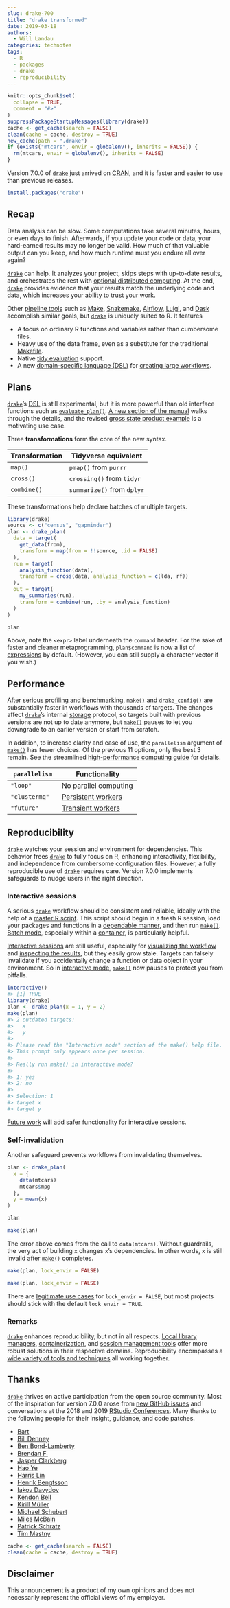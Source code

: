 ```yaml
---
slug: drake-700
title: "drake transformed"
date: 2019-03-18
authors:
  - Will Landau
categories: technotes
tags:
  - R
  - packages
  - drake
  - reproducibility
---
```


```r
knitr::opts_chunk$set(
  collapse = TRUE,
  comment = "#>"
)
suppressPackageStartupMessages(library(drake))
cache <- get_cache(search = FALSE)
clean(cache = cache, destroy = TRUE)
new_cache(path = ".drake")
if (exists("mtcars", envir = globalenv(), inherits = FALSE)) {
  rm(mtcars, envir = globalenv(), inherits = FALSE)
}
```

Version 7.0.0 of [`drake`](https://github.com/ropensci/drake) just arrived on [CRAN](http://cran.r-project.org/), and it is faster and easier to use than previous releases.

```r
install.packages("drake")
```

## Recap

Data analysis can be slow. Some computations take several minutes, hours, or even days to finish. Afterwards, if you update your code or data, your hard-earned results may no longer be valid. How much of that valuable output can you keep, and how much runtime must you endure all over again?

[`drake`](https://github.com/ropensci/drake) can help. It analyzes your project, skips steps with up-to-date results, and orchestrates the rest with [optional distributed computing](https://ropenscilabs.github.io/drake-manual/hpc.html). At the end, [`drake`](https://github.com/ropensci/drake) provides evidence that your results match the underlying code and data, which increases your ability to trust your work.

Other [pipeline tools](https://github.com/pditommaso/awesome-pipeline) such as [Make](https://www.gnu.org/software/make), [Snakemake](https://bitbucket.org/johanneskoester/snakemake/wiki/Home), [Airflow](https://github.com/apache/airflow), [Luigi](https://github.com/spotify/luigi), and [Dask](https://github.com/dask/dask) accomplish similar goals, but [`drake`](https://github.com/ropensci/drake) is uniquely suited to R. It features

- A focus on ordinary R functions and variables rather than cumbersome files.
- Heavy use of the data frame, even as a substitute for the  traditional [Makefile](https://www.gnu.org/software/make).
- Native [tidy evaluation](https://tidyeval.tidyverse.org) support.
- A new [domain-specific language (DSL)](http://adv-r.had.co.nz/dsl.html) for [creating large workflows](https://ropenscilabs.github.io/drake-manual/plans.html#large-plans).

## Plans

[`drake`](https://github.com/ropensci/drake)'s [DSL](http://adv-r.had.co.nz/dsl.html) is still experimental, but it is more powerful than old interface functions such as [`evaluate_plan()`](https://ropensci.github.io/drake/reference/evaluate_plan.html). [A new section of the manual](https://ropenscilabs.github.io/drake-manual/plans.html#large-plans) walks through the details, and the revised [gross state product example](https://ropenscilabs.github.io/drake-manual/gsp.html) is a motivating use case.

Three **transformations** form the core of the new syntax.

| Transformation | Tidyverse equivalent        |
|----------------|-----------------------------|
| `map()`        | `pmap()` from `purrr`       |
| `cross()`      | `crossing()` from `tidyr`   |
| `combine()`    | `summarize()` from `dplyr`  |

These transformations help declare batches of multiple targets.

```r
library(drake)
source <- c("census", "gapminder")
plan <- drake_plan(
  data = target(
    get_data(from),
    transform = map(from = !!source, .id = FALSE)
  ),
  run = target(
    analysis_function(data),
    transform = cross(data, analysis_function = c(lda, rf))
  ),
  out = target(
    my_summaries(run),
    transform = combine(run, .by = analysis_function)
  )
)

plan
```

Above, note the `<expr>` label underneath the `command` header. For the sake of faster and cleaner metaprogramming, `plan$command` is now a list of [expressions](http://adv-r.had.co.nz/Expressions.html) by default. (However, you can still supply a character vector if you wish.)

## Performance

After [serious profiling and benchmarking](https://github.com/wlandau/drake-examples/tree/master/overhead), [`make()`](https://ropensci.github.io/drake/reference/make.html) and [`drake_config()`](https://ropensci.github.io/drake/reference/drake_config.html) are substantially faster in workflows with thousands of targets. The changes affect [`drake`](https://github.com/ropensci/drake)'s internal [storage](https://github.com/richfitz/storr) protocol, so targets built with previous versions are not up to date anymore, but [`make()`](https://ropensci.github.io/drake/reference/make.html) pauses to let you downgrade to an earlier version or start from scratch.

In addition, to increase clarity and ease of use, the `parallelism` argument of [`make()`](https://ropensci.github.io/drake/reference/make.html) has fewer choices. Of the previous 11 options, only the best 3 remain. See the streamlined [high-performance computing guide](https://ropenscilabs.github.io/drake-manual/hpc.html) for details.

| `parallelism` | Functionality         |
|---------------|-----------------------|
| `"loop"`      | No parallel computing |
| `"clustermq"` | [Persistent workers](https://ropenscilabs.github.io/drake-manual/hpc.html#persistent-workers)    |
| `"future"`    | [Transient workers](https://ropenscilabs.github.io/drake-manual/hpc.html#transient-workers)     |

## Reproducibility

[`drake`](https://github.com/ropensci/drake) watches your session and environment for dependencies. This behavior frees [`drake`](https://github.com/ropensci/drake) to fully focus on R, enhancing interactivity, flexibility, and independence from cumbersome configuration files. However, a fully reproducible use of [`drake`](https://github.com/ropensci/drake) requires care. Version 7.0.0 implements safeguards to nudge users in the right direction.

### Interactive sessions

A serious [`drake`](https://github.com/ropensci/drake) workflow should be consistent and reliable, ideally with the help of a [master R script](https://github.com/wlandau/drake-examples/blob/master/gsp/make.R). This script should begin in a fresh R session, load your packages and functions in a [dependable manner](https://github.com/wlandau/drake-examples/blob/d9417547a05aec416afbbda913eaf2d44a552d5b/gsp/make.R#L4-L6), and then run [`make()`](https://ropensci.github.io/drake/reference/make.html). [Batch mode](https://blog.revolutionanalytics.com/2009/06/batch-mode-in-r-a-primer.html), especially within a [container](https://www.docker.com), is particularly helpful.

[Interactive sessions](https://stat.ethz.ch/R-manual/R-devel/library/base/html/interactive.html) are still useful, especially for [visualizing the workflow](https://ropensci.github.io/drake/reference/vis_drake_graph.html) and [inspecting the  results](https://ropensci.github.io/drake/reference/readd.html), but they easily grow stale. Targets can falsely invalidate if you accidentally change a function or data object in your environment. So in [interactive mode](https://stat.ethz.ch/R-manual/R-devel/library/base/html/interactive.html), [`make()`](https://ropensci.github.io/drake/reference/make.html) now pauses to protect you from pitfalls.

```r
interactive()
#> [1] TRUE
library(drake)
plan <- drake_plan(x = 1, y = 2)
make(plan)
#> 2 outdated targets:
#>   x
#>   y
#>
#> Please read the "Interactive mode" section of the make() help file.
#> This prompt only appears once per session.
#> 
#> Really run make() in interactive mode? 
#> 
#> 1: yes
#> 2: no
#>
#> Selection: 1
#> target x
#> target y
```

[Future work](https://github.com/ropensci/drake/issues/761#issuecomment-468940771) will add safer functionality for interactive sessions.

### Self-invalidation

Another safeguard prevents workflows from invalidating themselves.

```r
plan <- drake_plan(
  x = {
    data(mtcars)
    mtcars$mpg
  },
  y = mean(x)
)

plan

make(plan)
```

The error above comes from the call to `data(mtcars)`. Without guardrails, the very act of building `x` changes `x`'s dependencies. In other words, `x` is still invalid after [`make()`](https://ropensci.github.io/drake/reference/make.html) completes.

```r
make(plan, lock_envir = FALSE)

make(plan, lock_envir = FALSE)
```

There are [legitimate use cases](https://github.com/ropensci/drake/issues/675#issuecomment-458222414) for `lock_envir = FALSE`, but most projects should stick with the default `lock_envir = TRUE`.

### Remarks

[`drake`](https://github.com/ropensci/drake) enhances reproducibility, but not in all respects. [Local library managers](https://rstudio.github.io/packrat), [containerization](https://www.docker.com), and [session management tools](https://github.com/tidyverse/reprex) offer more robust solutions in their respective domains. Reproducibility encompasses a [wide variety of tools and techniques](https://github.com/karthik/rstudio2019) all working together.

## Thanks

[`drake`](https://github.com/ropensci/drake) thrives on active participation from the open source community. Most of the inspiration for version 7.0.0 arose from [new GitHub issues](https://github.com/ropensci/drake/issues) and conversations at the 2018 and 2019 [RStudio Conferences](https://www.rstudio.com/conference). Many thanks to the following people for their insight, guidance, and code patches.

- <a href="https://github.com/bart1">Bart</a>
- <a href="https://github.com/billdenney">Bill Denney</a>
- <a href="https://github.com/bpbond">Ben Bond-Lamberty</a>
- <a href="https://github.com/brendanf">Brendan F.</a>
- <a href="https://github.com/dapperjapper">Jasper Clarkberg</a>
- <a href="https://github.com/ha0ye">Hao Ye</a>
- <a href="https://github.com/htlin">Harris Lin</a>
- <a href="https://github.com/HenrikBengtsson">Henrik Bengtsson</a>
- <a href="https://github.com/idavydov">Iakov Davydov</a>
- <a href="https://github.com/kendonB">Kendon Bell</a>
- <a href="https://github.com/krlmlr">Kirill Müller</a>
- <a href="https://github.com/mschubert">Michael Schubert</a>
- <a href="https://github.com/MilesMcBain">Miles McBain</a>
- <a href="https://github.com/pat-s">Patrick Schratz</a>
- <a href="https://github.com/tmastny">Tim Mastny</a>

```r
cache <- get_cache(search = FALSE)
clean(cache = cache, destroy = TRUE)
```

## Disclaimer

This announcement is a product of my own opinions and does not necessarily represent the official views of my employer.
